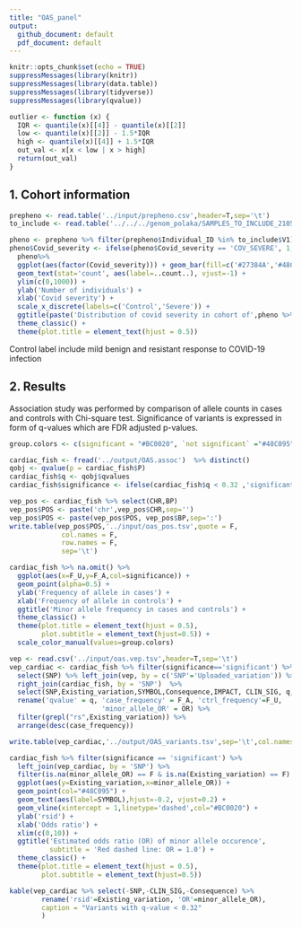 ```yaml
---
title: "OAS_panel"
output: 
  github_document: default
  pdf_document: default
---
```


```r
knitr::opts_chunk$set(echo = TRUE)
suppressMessages(library(knitr))
suppressMessages(library(data.table))
suppressMessages(library(tidyverse))
suppressMessages(library(qvalue))

outlier <- function (x) {
  IQR <- quantile(x)[[4]] - quantile(x)[[2]]
  low <- quantile(x)[[2]] - 1.5*IQR
  high <- quantile(x)[[4]] + 1.5*IQR
  out_val <- x[x < low | x > high]
  return(out_val)
}
```

## 1. Cohort information

```r
prepheno <- read.table('../input/prepheno.csv',header=T,sep='\t')
to_include <- read.table('../../../genom_polaka/SAMPLES_TO_INCLUDE_210519.txt',sep='\t')

pheno <- prepheno %>% filter(prepheno$Individual_ID %in% to_include$V1)
pheno$Covid_severity <- ifelse(pheno$Covid_severity == 'COV_SEVERE', 1,0) 
  pheno%>%
  ggplot(aes(factor(Covid_severity))) + geom_bar(fill=c('#27384A','#48C095'),width=0.5) +
  geom_text(stat='count', aes(label=..count..), vjust=-1) + 
  ylim(c(0,1000)) + 
  ylab('Number of individuals') +
  xlab('Covid severity') +
  scale_x_discrete(labels=c('Control','Severe')) + 
  ggtitle(paste('Distribution of covid severity in cohort of',pheno %>% nrow(), 'individuals',sep = ' ')) +
  theme_classic() +  
  theme(plot.title = element_text(hjust = 0.5))
```

Control label include mild benign and resistant response to COVID-19 infection


<!-- ```{r PCA info, echo=FALSE} -->
<!-- pca <- read.table('output/cardiac.eigenvec') -->
<!-- pca_pheno <- pheno %>% select(Individual_ID,Covid_severity) %>% left_join(pca,by = c('Individual_ID'='V2')) -->

<!-- ``` -->

\newpage
## 2. Results

Association study was performed by comparison of allele counts in cases 
and controls with Chi-square test. Significance of variants is expressed in form of q-values 
which are FDR adjusted p-values.


```r
group.colors <- c(significant = "#BC0020", `not significant` ="#48C095")

cardiac_fish <- fread('../output/OAS.assoc')  %>% distinct()
qobj <- qvalue(p = cardiac_fish$P)
cardiac_fish$q <- qobj$qvalues
cardiac_fish$significance <- ifelse(cardiac_fish$q < 0.32 ,'significant','not significant') 

vep_pos <- cardiac_fish %>% select(CHR,BP)
vep_pos$POS <- paste('chr',vep_pos$CHR,sep='')
vep_pos$POS <- paste(vep_pos$POS, vep_pos$BP,sep=':')
write.table(vep_pos$POS,'../input/oas_pos.tsv',quote = F,
             col.names = F,
             row.names = F,
             sep='\t')

cardiac_fish %>% na.omit() %>%
  ggplot(aes(x=F_U,y=F_A,col=significance)) +
  geom_point(alpha=0.5) +
  ylab('Frequency of allele in cases') +
  xlab('Frequency of allele in controls') +
  ggtitle('Minor allele frequency in cases and controls') +
  theme_classic() +
  theme(plot.title = element_text(hjust = 0.5),
        plot.subtitle = element_text(hjust=0.5)) +
  scale_color_manual(values=group.colors)


```





```r
vep <- read.csv('../input/oas.vep.tsv',header=T,sep='\t')
vep_cardiac <- cardiac_fish %>% filter(significance=='significant') %>%
  select(SNP) %>% left_join(vep, by = c('SNP'='Uploaded_variation')) %>%
  right_join(cardiac_fish, by = 'SNP')  %>%
  select(SNP,Existing_variation,SYMBOL,Consequence,IMPACT, CLIN_SIG, q,F_A,F_U,OR) %>% 
  rename('qvalue' = q, 'case_frequency' = F_A, 'ctrl_frequency'=F_U, 
                       'minor_allele_OR' = OR) %>% 
  filter(grepl("rs",Existing_variation)) %>%
  arrange(desc(case_frequency))  

write.table(vep_cardiac,'../output/OAS_variants.tsv',sep='\t',col.names = T,row.names = F,quote = F)


```



```r
cardiac_fish %>% filter(significance == 'significant') %>%
  left_join(vep_cardiac, by = 'SNP') %>%  
  filter(is.na(minor_allele_OR) == F & is.na(Existing_variation) == F) %>%
  ggplot(aes(y=Existing_variation,x=minor_allele_OR)) +
  geom_point(col="#48C095") +
  geom_text(aes(label=SYMBOL),hjust=-0.2, vjust=0.2) +
  geom_vline(xintercept = 1,linetype='dashed',col="#BC0020") +
  ylab('rsid') +
  xlab('Odds ratio') +
  xlim(c(0,10)) +
  ggtitle('Estimated odds ratio (OR) of minor allele occurence',
          subtitle = 'Red dashed line: OR = 1.0') +
  theme_classic() +
  theme(plot.title = element_text(hjust = 0.5),
        plot.subtitle = element_text(hjust=0.5))


```

\newpage

```r
kable(vep_cardiac %>% select(-SNP,-CLIN_SIG,-Consequence) %>%
        rename('rsid'=Existing_variation, 'OR'=minor_allele_OR),
        caption = "Variants with q-value < 0.32"
        )

```

